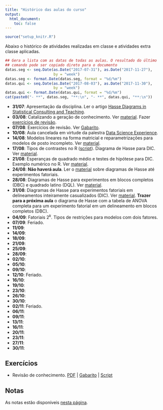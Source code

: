 ```yaml
---
title: "Histórico das aulas do curso"
output:
  html_document:
    toc: false
---
```


```r
source("setup_knitr.R")
```

Abaixo o histórico de atividades realizadas em classe e atividades extra
classe aplicadas.


```r
## Gera a lista com as datas de todas as aulas. O resultado do último
## comando pode ser copiado direto para o documento
datas.seg <- seq.Date(as.Date("2017-07-31"), as.Date("2017-11-27"),
                      by = "week")
datas.seg <- format.Date(datas.seg, format = "%d/%m")
datas.qui <- seq.Date(as.Date("2017-08-03"), as.Date("2017-11-30"),
                      by = "week")
datas.qui <- format.Date(datas.qui, format = "%d/%m")
cat(paste0("- **", datas.seg, "**:\n", "- **", datas.qui, "**:\n"))
```

- **31/07**: Apresentação da disciplina. Ler o artigo [Hasse Diagrams in
  Statistical Consulting and Teaching](PDF/Lohr_1995_TAS.pdf).
- **03/08**: Catalizando a geração de conhecimento. Ver
  [material](catalizando-conhecimento.html). Fazer [exercícios de
  revisão](exercicios/ex_revisao.pdf).
- **07/08**: Exercícios de revisão. Ver
  [Gabarito](exercicios/ex_revisao_GABARITO.pdf).
- **10/08**: Aula cancelada em virtude da palestra [Data Science
 Experience](https://www.facebook.com/PET.Estatistica.UFPR/photos/a.1642649022622718.1073741828.1641067472780873/2013970412157242/?type=3&theater).
- **14/08**: Modelos lineares na forma matricial e reparametrizações
  para modelos de posto incompleto. Ver [material](modelos-lineares.html).
- **17/08**: Tipos de contrastes no R
  ([script](scripts/script_racoes_pimentel.R)). Diagrama de Hasse para
  DIC. Ver [material](anova-geral.html).
- **21/08**: Esperanças de quadrado médio e testes de hipótese para DIC.
  Exemplo numérico no R. Ver [material](anova-geral.html).
- **24/08**: **Não haverá aula**. Ler o [material](anova-geral.html)
  sobre diagramas de Hasse até experimentos fatoriais.
- **28/08**: Diagramas de Hasse para experimentos em blocos completos
  (DBC) e quadrado latino (DQL). Ver [material](anova-geral.html).
- **31/08**: Diagramas de Hasse para experimentos fatoriais em
  delineamentos inteiramente casualizados (DIC). Ver
  [material](anova-geral.html). **Trazer para a próxima aula** o
  diagrama de Hasse com a tabela de ANOVA completa para um experimento
  fatorial em um delineamento em blocos completos (DBC).
- **04/09**: Fatoriais $2^k$. Tipos de restrições para modelos com dois
  fatores.
  <!-- Aula no quadro. Ver material escrito -->
- **07/09**: Feriado.
- **11/09**:
- **14/09**:
- **18/09**:
- **21/09**:
- **25/09**:
- **28/09**:
- **02/10**:
- **05/10**:
- **09/10**:
- **12/10**: Feriado.
- **16/10**:
- **19/10**:
- **23/10**:
- **26/10**:
- **30/10**:
- **02/11**: Feriado.
- **06/11**:
- **09/11**:
- **13/11**:
- **16/11**:
- **20/11**:
- **23/11**:
- **27/11**:
- **30/11**:

## Exercícios

- Revisão de conhecimento. [PDF](exercicios/ex_revisao.pdf) |
[Gabarito](exercicios/ex_revisao_GABARITO.pdf) |
[Script](exercicios/ex_revisao_GABARITO.R)

## Notas

As notas estão disponíveis [nesta página](notas.html).
